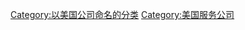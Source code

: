 {{Commons category}}
{{Cat main}}

[[Category:以美国公司命名的分类|Category:以美国公司命名的分类]]
[[Category:美国服务公司|Category:美国服务公司]]